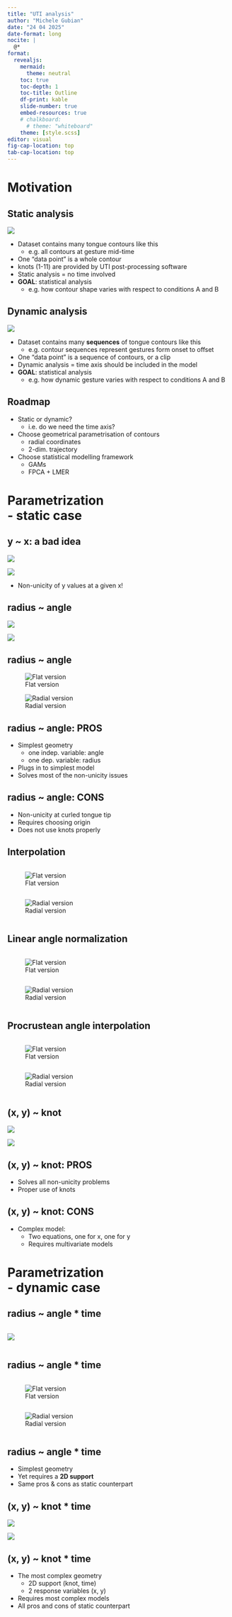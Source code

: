 ```yaml
---
title: "UTI analysis"
author: "Michele Gubian"
date: "24 04 2025"
date-format: long
nocite: |
  @*
format:
  revealjs:
    mermaid:
      theme: neutral
    toc: true
    toc-depth: 1
    toc-title: Outline
    df-print: kable
    slide-number: true
    embed-resources: true
    # chalkboard: 
      # theme: "whiteboard"
    theme: [style.scss]
editor: visual
fig-cap-location: top
tab-cap-location: top
---
```


# Motivation

## Static analysis {.smaller}

::::: {layout-ncol="2"}
::: fragment
![](plots/tongue_example.png)
:::

::: fragment
-   Dataset contains many tongue contours like this
    -   e.g. all contours at gesture mid-time
-   One "data point" is a whole contour
-   knots (1-11) are provided by UTI post-processing software
-   Static analysis = no time involved
-   **GOAL**: statistical analysis
    -   e.g. how contour shape varies with respect to conditions A and B
:::
:::::

## Dynamic analysis {.smaller}

::::: {layout-ncol="2"}
::: fragment
![](plots/tongue_time.png)
:::

::: fragment
-   Dataset contains many **sequences** of tongue contours like this
    -   e.g. contour sequences represent gestures form onset to offset
-   One "data point" is a sequence of contours, or a clip
-   Dynamic analysis = time axis should be included in the model
-   **GOAL**: statistical analysis
    -   e.g. how dynamic gesture varies with respect to conditions A and B
:::
:::::

## Roadmap

::: incremental
-   Static or dynamic?
    -   i.e. do we need the time axis?
-   Choose geometrical parametrisation of contours
    -   radial coordinates
    -   2-dim. trajectory
-   Choose statistical modelling framework
    -   GAMs
    -   FPCA + LMER
:::

# Parametrization <br> - static case

## y \~ x: a bad idea

::::: {layout-ncol="2"}
::: fragment
![](plots/tongue_example.png)
:::

::: fragment
![](plots/tongue_example_not_f.png)
:::
:::::

::: incremental
-   Non-unicity of y values at a given x!
:::

## radius \~ angle

::::: {layout-ncol="2"}
::: fragment
![](plots/tongue_example.png)
:::

::: fragment
![](plots/tongue_example_fan.png)
:::
:::::

## radius \~ angle

::::: {layout-ncol="2"}
::: fragment
![Flat version](plots/tongue_example_rad_flat.png)
:::

::: fragment
![Radial version](plots/tongue_example_rad.png)
:::
:::::

## radius \~ angle: PROS

::: incremental
-   Simplest geometry
    -   one indep. variable: angle
    -   one dep. variable: radius
-   Plugs in to simplest model
-   Solves most of the non-unicity issues
:::

## radius \~ angle: CONS

::: incremental
-   Non-unicity at curled tongue tip
-   Requires choosing origin
-   Does not use knots properly
:::

## Interpolation

::::: {layout-ncol="2"}
::: column
![Flat version](plots/tongue_examples_rad_flat.png)
:::

::: column
![Radial version](plots/tongue_examples_rad.png)
:::
:::::

## Linear angle normalization

::::: {layout-ncol="2"}
::: column
![Flat version](plots/tongues_lin_rad_flat.png)
:::

::: column
![Radial version](plots/tongues_lin_rad.png)
:::
:::::

## Procrustean angle interpolation

::::: {layout-ncol="2"}
::: column
![Flat version](plots/tongues_proc_rad_flat.png)
:::

::: column
![Radial version](plots/tongues_proc_rad.png)
:::
:::::

## (x, y) \~ knot

::::: {layout-ncol="2"}
::: fragment
![](plots/tongue_example.png)
:::

::: fragment
![](plots/tongue_knots.png)
:::
:::::

## (x, y) \~ knot: PROS

::: incremental
-   Solves all non-unicity problems
-   Proper use of knots
:::

## (x, y) \~ knot: CONS

::: incremental
-   Complex model:
    -   Two equations, one for x, one for y
    -   Requires multivariate models
:::

# Parametrization <br> - dynamic case

## radius \~ angle \* time

::::: {layout-ncol="2"}
::: column
![](plots/tongue_time.png)
:::

::: column
:::
:::::

## radius \~ angle \* time

::::: {layout-ncol="2"}
::: column
![Flat version](plots/tongue_time_rad_2D.png)
:::

::: column
![Radial version](plots/tongue_time_rad.png)
:::
:::::

## radius \~ angle \* time

::: incremental
-   Simplest geometry
-   Yet requires a **2D support**
-   Same pros & cons as static counterpart
:::

## (x, y) \~ knot \* time

::::: {layout-ncol="2"}
::: fragment
![](plots/tongue_time_knots.png)
:::

::: fragment
![](plots/tongue_time_knots_2D.png)
:::
:::::

## (x, y) \~ knot \* time

::: incremental
-   The most complex geometry
    -   2D support (knot, time)
    -   2 response variables (x, y)
-   Requires most complex models
-   All pros and cons of static counterpart
:::
